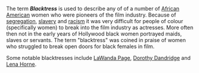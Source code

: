 The term '''''Blacktress''''' is used to describe any of of a number of [[African American]] women who were pioneers of the film industry. Because of [[segregation]], [[slavery]] and [[racism]] it was very difficult for people of colour (specifically women) to break into the film industry as actresses. More often then not in the early years of Hollywood black women portrayed maids, slaves or servants. The term "blacktress" was coined in praise of women who struggled to break open doors for black females in film. 

Some notable blacktresses include [[LaWanda Page]], [[Dorothy Dandridge]] and [[Lena Horne]].